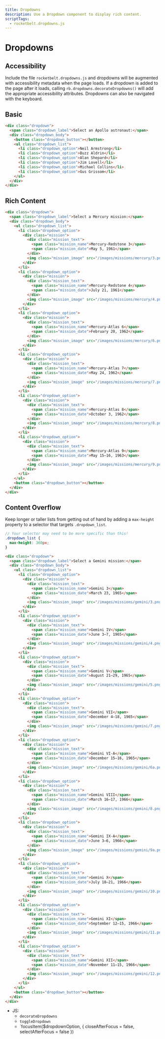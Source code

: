 ```yaml
---
title: Dropdowns
description: Use a Dropdown component to display rich content.
scriptTags:
  - rocketbelt.dropdowns.js
---
```


# Dropdowns

## Accessibility
Include the file `rocketbelt.dropdowns.js` and dropdowns will be augmented with
accessibility metadata when the page loads. If a dropdown is added to the page
after it loads, calling `rb.dropdowns.decorateDropdowns()` will add the
appropriate accessibility attributes. Dropdowns can also be navigated with the
keyboard.

## Basic
```html astronauts
<div class="dropdown">
  <span class="dropdown_label">Select an Apollo astronaut:</span>
  <div class="dropdown_body">
    <button class="dropdown_button"></button>
    <ul class="dropdown_list">
      <li class="dropdown_option">Neil Armstrong</li>
      <li class="dropdown_option">Buzz Aldrin</li>
      <li class="dropdown_option">Alan Shepard</li>
      <li class="dropdown_option">Jim Lovell</li>
      <li class="dropdown_option">Michael Collins</li>
      <li class="dropdown_option">Gus Grissom</li>
    </ul>
  </div>
</div>
```

## Rich Content
```html missions-mercury
<div class="dropdown">
  <span class="dropdown_label">Select a Mercury mission:</span>
  <div class="dropdown_body">
    <ul class="dropdown_list">
      <li class="dropdown_option">
        <div class="mission">
          <div class="mission_text">
            <span class="mission_name">Mercury-Redstone 3</span>
            <span class="mission_date">May 5, 1961</span>
          </div>
          <img class="mission_image" src="/images/missions/mercury/3.png" />
        </div>
      </li>
      <li class="dropdown_option">
        <div class="mission">
          <div class="mission_text">
            <span class="mission_name">Mercury-Redstone 4</span>
            <span class="mission_date">July 21, 1961</span>
          </div>
          <img class="mission_image" src="/images/missions/mercury/4.png" />
        </div>
      </li>
      <li class="dropdown_option">
        <div class="mission">
          <div class="mission_text">
            <span class="mission_name">Mercury-Atlas 6</span>
            <span class="mission_date">February 20, 1962</span>
          </div>
          <img class="mission_image" src="/images/missions/mercury/6.png" />
        </div>
      </li>
      <li class="dropdown_option">
        <div class="mission">
          <div class="mission_text">
            <span class="mission_name">Mercury-Atlas 7</span>
            <span class="mission_date">May 24, 1962</span>
          </div>
          <img class="mission_image" src="/images/missions/mercury/7.png" />
        </div>
      </li>
      <li class="dropdown_option">
        <div class="mission">
          <div class="mission_text">
            <span class="mission_name">Mercury-Atlas 8</span>
            <span class="mission_date">October 3, 1962</span>
          </div>
          <img class="mission_image" src="/images/missions/mercury/8.png" />
        </div>
      </li>
      <li class="dropdown_option">
        <div class="mission">
          <div class="mission_text">
            <span class="mission_name">Mercury-Atlas 9</span>
            <span class="mission_date">May 15–16, 1963</span>
          </div>
          <img class="mission_image" src="/images/missions/mercury/9.png" />
        </div>
      </li>
    </ul>
    <button class="dropdown_button"></button>
  </div>
</div>
```

## Content Overflow
Keep longer or taller lists from getting out of hand by adding a `max-height`
property to a selector that targets `.dropdown_list`.

```scss code-only
// Your selector may need to be more specific than this!
.dropdown_list {
  max-height: 360px;
}
```

```html missions-gemini
<div class="dropdown">
  <span class="dropdown_label">Select a Gemini mission:</span>
  <div class="dropdown_body">
    <ul class="dropdown_list">
      <li class="dropdown_option">
        <div class="mission">
          <div class="mission_text">
            <span class="mission_name">Gemini 3</span>
            <span class="mission_date">March 23, 1965</span>
          </div>
          <img class="mission_image" src="/images/missions/gemini/3.png" />
        </div>
      </li>
      <li class="dropdown_option">
        <div class="mission">
          <div class="mission_text">
            <span class="mission_name">Gemini IV</span>
            <span class="mission_date">June 3–7, 1965</span>
          </div>
          <img class="mission_image" src="/images/missions/gemini/4.png" />
        </div>
      </li>
      <li class="dropdown_option">
        <div class="mission">
          <div class="mission_text">
            <span class="mission_name">Gemini V</span>
            <span class="mission_date">August 21–29, 1965</span>
          </div>
          <img class="mission_image" src="/images/missions/gemini/5.png" />
        </div>
      </li>
      <li class="dropdown_option">
        <div class="mission">
          <div class="mission_text">
            <span class="mission_name">Gemini VII</span>
            <span class="mission_date">December 4–18, 1965</span>
          </div>
          <img class="mission_image" src="/images/missions/gemini/7.png" />
        </div>
      </li>
      <li class="dropdown_option">
        <div class="mission">
          <div class="mission_text">
            <span class="mission_name">Gemini VI-A</span>
            <span class="mission_date">December 15–16, 1965</span>
          </div>
          <img class="mission_image" src="/images/missions/gemini/6a.png" />
        </div>
      </li>
      <li class="dropdown_option">
        <div class="mission">
          <div class="mission_text">
            <span class="mission_name">Gemini VIII</span>
            <span class="mission_date">March 16–17, 1966</span>
          </div>
          <img class="mission_image" src="/images/missions/gemini/8.png" />
        </div>
      </li>
      <li class="dropdown_option">
        <div class="mission">
          <div class="mission_text">
            <span class="mission_name">Gemini IX-A</span>
            <span class="mission_date">June 3–6, 1966</span>
          </div>
          <img class="mission_image" src="/images/missions/gemini/9a.png" />
        </div>
      </li>
      <li class="dropdown_option">
        <div class="mission">
          <div class="mission_text">
            <span class="mission_name">Gemini X</span>
            <span class="mission_date">July 18–21, 1966</span>
          </div>
          <img class="mission_image" src="/images/missions/gemini/10.png" />
        </div>
      </li>
      <li class="dropdown_option">
        <div class="mission">
          <div class="mission_text">
            <span class="mission_name">Gemini XI</span>
            <span class="mission_date">September 12–15, 1966</span>
          </div>
          <img class="mission_image" src="/images/missions/gemini/11.png" />
        </div>
      </li>
      <li class="dropdown_option">
        <div class="mission">
          <div class="mission_text">
            <span class="mission_name">Gemini XII</span>
            <span class="mission_date">November 11–15, 1966</span>
          </div>
          <img class="mission_image" src="/images/missions/gemini/12.png" />
        </div>
      </li>
    </ul>
    <button class="dropdown_button"></button>
  </div>
</div>
```

* JS:
  * `decorateDropdowns`
  * `toggleDropdown`
  * `focusItem($dropdownOption, { closeAfterFocus = false, selectAfterFocus = false })
